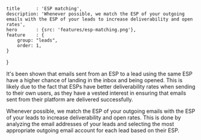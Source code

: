 	title      : 'ESP matching',
	description: 'Whenever possible, we match the ESP of your outgoing emails with the ESP of your leads to increase deliverability and open rates',
	hero       : {src: 'features/esp-matching.png'},
	feature    : {
		group: "leads",
		order: 1,
	}
}

It's been shown that emails sent from an ESP to a lead using the same ESP have
a higher chance of landing in the inbox and being opened. This is likely due to
the fact that ESPs have better deliverability rates when sending to their own
users, as they have a vested interest in ensuring that emails sent from their
platform are delivered successfully.

Whenever possible, we match the ESP of your outgoing emails with the ESP of
your leads to increase deliverability and open rates. This is done by analyzing
the email addresses of your leads and selecting the most appropriate outgoing
email account for each lead based on their ESP.
